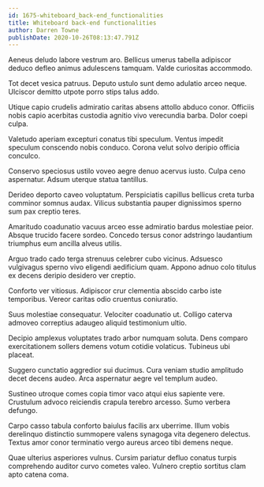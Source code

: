 ```yaml
---
id: 1675-whiteboard_back-end_functionalities
title: Whiteboard back-end functionalities
author: Darren Towne
publishDate: 2020-10-26T08:13:47.791Z
---
```


Aeneus deludo labore vestrum aro. Bellicus umerus tabella adipiscor deduco defleo animus adulescens tamquam. Valde curiositas accommodo.

Tot decet vesica patruus. Deputo ustulo sunt demo adulatio arceo neque. Ulciscor demitto utpote porro stips talus addo.

Utique capio crudelis admiratio caritas absens attollo abduco conor. Officiis nobis capio acerbitas custodia agnitio vivo verecundia barba. Dolor coepi culpa.

Valetudo aperiam excepturi conatus tibi speculum. Ventus impedit speculum conscendo nobis conduco. Corona velut solvo deripio officia conculco.

Conservo speciosus ustilo voveo aegre denuo acervus iusto. Culpa ceno aspernatur. Adsum uterque statua tantillus.

Derideo deporto caveo voluptatum. Perspiciatis capillus bellicus creta turba comminor somnus audax. Vilicus substantia pauper dignissimos sperno sum pax creptio teres.

Amaritudo coadunatio vacuus arceo esse admiratio bardus molestiae peior. Absque trucido facere sordeo. Concedo tersus conor adstringo laudantium triumphus eum ancilla alveus utilis.

Arguo trado cado terga strenuus celebrer cubo vicinus. Adsuesco vulgivagus sperno vivo eligendi aedificium quam. Appono adnuo colo titulus ex decens deripio desidero ver creptio.

Conforto ver vitiosus. Adipiscor crur clementia abscido carbo iste temporibus. Vereor caritas odio cruentus coniuratio.

Suus molestiae consequatur. Velociter coadunatio ut. Colligo caterva admoveo correptius adaugeo aliquid testimonium ultio.

Decipio amplexus voluptates trado arbor numquam soluta. Dens comparo exercitationem sollers demens votum cotidie volaticus. Tubineus ubi placeat.

Suggero cunctatio aggredior sui ducimus. Cura veniam studio amplitudo decet decens audeo. Arca aspernatur aegre vel templum audeo.

Sustineo utroque comes copia timor vaco atqui eius sapiente vere. Crustulum advoco reiciendis crapula terebro arcesso. Sumo verbera defungo.

Carpo casso tabula conforto baiulus facilis arx uberrime. Illum vobis derelinquo distinctio summopere valens synagoga vita degenero delectus. Textus amor conor terminatio vergo aureus arceo tibi demens neque.

Quae ulterius asperiores vulnus. Cursim pariatur defluo conatus turpis comprehendo auditor curvo cometes valeo. Vulnero creptio sortitus clam apto catena coma.
